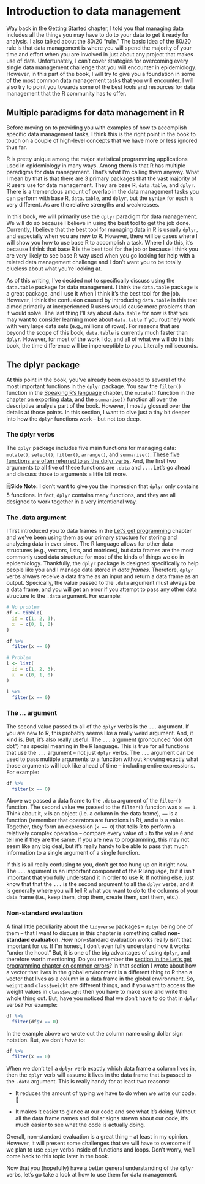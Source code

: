 # Introduction to data management

Way back in the [Getting Started](#managing-data) chapter, I told you that managing data includes all the things you may have to do to your data to get it ready for analysis. I also talked about the 80/20 "rule." The basic idea of the 80/20 rule is that data management is where you will spend the majority of your time and effort when you are involved in just about any project that makes use of data. Unfortunately, I can't cover strategies for overcoming every single data management challenge that you will encounter in epidemiology. However, in this part of the book, I will try to give you a foundation in some of the most common data management tasks that you will encounter. I will also try to point you towards some of the best tools and resources for data management that the R community has to offer.

## Multiple paradigms for data management in R

Before moving on to providing you with examples of how to accomplish specific data management tasks, I think this is the right point in the book to touch on a couple of high-level concepts that we have more or less ignored thus far.

R is pretty unique among the major statistical programming applications used in epidemiology in many ways. Among them is that R has multiple paradigms for data management. That's what I'm calling them anyway. What I mean by that is that there are 3 primary packages that the vast majority of R users use for data management. They are  base R, `data.table`, and `dplyr`. There is a tremendous amount of overlap in the data management tasks you can perform with base R, `data.table`, and `dplyr`, but the syntax for each is very different. As are the relative strengths and weaknesses.

In this book, we will primarily use the `dplyr` paradigm for data management. We will do so because I believe in using the best tool to get the job done. Currently, I believe that the best tool for managing data in R is usually `dplyr`, and especially when you are new to R. However, there will be cases where I will show you how to use base R to accomplish a task. Where I do this, it's because I think that base R is the best tool for the job or because I think you are very likely to see base R way used when you go looking for help with a related data management challenge and I don't want you to be totally clueless about what you're looking at. 

As of this writing, I've decided not to specifically discuss using the `data.table` package for data management. I think the `data.table` package is a great package, and I use it when I think it's the best tool for the job. However, I think the confusion caused by introducing `data.table` in this text aimed primarily at inexperienced R users would cause more problems than it would solve. The last thing I'll say about `data.table` for now is that you may want to consider learning more about `data.table` if you routinely work with very large data sets (e.g., millions of rows). For reasons that are beyond the scope of this book, `data.table` is currently much faster than `dplyr`. However, for most of the work I do, and all of what we will do in this book, the time difference will be imperceptible to you. Literally milliseconds.

## The dplyr package

At this point in the book, you've already been exposed to several of the most important functions in the `dplyr` package. You saw the `filter()` function in the [Speaking R's language](#packages) chapter, the `mutate()` function in the [chapter on exporting data](#coerce-a-numeric-variable), and the `summarise()` function all over the descriptive analysis part of the book. However, I mostly glossed over the details at those points. In this section, I want to dive just a tiny bit deeper into how the `dplyr` functions work -- but not too deep.

### The dplyr verbs

The `dplyr` package includes five main functions for managing data: `mutate()`, `select()`, `filter()`, `arrange()`, and `summarise()`. [These five functions are often referred to as the dplyr verbs](https://dplyr.tidyverse.org/). And, the first two arguments to all five of these functions are `.data` and `...`. Let's go ahead and discuss those to arguments a little bit more.

<p class="note"> 🗒**Side Note:** I don't want to give you the impression that `dplyr` only contains 5 functions. In fact, `dplyr` contains many functions, and they are all designed to work together in a very intentional way.</p>

### The .data argument

I first introduced you to data frames in the [Let's get programming](#data-frames) chapter and we've been using them as our primary structure for storing and analyzing data in ever since. The R language allows for other data structures (e.g., vectors, lists, and matrices), but data frames are the most commonly used data structure for most of the kinds of things we do in epidemiology. Thankfully, the `dplyr` package is designed specifically to help people like you and I manage data stored in _data frames_. Therefore, `dplyr` verbs always receive a data frame as an input and return a data frame as an output. Specically, the value passed to the `.data` argument must always be a data frame, and you will get an error if you attempt to pass any other data structure to the `.data` argument. For example:

```r
# No problem
df <- tibble(
  id = c(1, 2, 3),
  x  = c(0, 1, 0)
)

df %>% 
  filter(x == 0)
```

```r
# Problem
l <- list(
  id = c(1, 2, 3),
  x  = c(0, 1, 0)
) 

l %>% 
  filter(x == 0)
```

### The ... argument

The second value passed to all of the `dplyr` verbs is the `...` argument. If you are new to R, this probably seems like a really weird argument. And, it kind is. But, it's also really useful. The `...` argument (pronounced "dot dot dot") has special meaning in the R language. This is true for all functions that use the `...` argument -- not just `dplyr` verbs. The `...` argument can be used to pass multiple arguments to a function without knowing exactly what those arguments will look like ahead of time -- including entire expressions. For example:

```r
df %>% 
  filter(x == 0)
```

Above we passed a data frame to the `.data` argument of the `filter()` function. The second value we passed to the `filter()` function was `x == 1`. Think about it, `x` is an object (i.e. a column in the data frame), `==` is a function (remember that operators are functions in R), and `0` is a value. Together, they form an expression (`x == 0`) that tells R to perform a relatively complex operation -- compare every value of `x` to the value `0` and tell me if they are the same. If you are new to programming, this may not seem like any big deal, but it's really handy to be able to pass that much information to a single argument of a single function. 

If this is all really confusing to you, don't get too hung up on it right now. The `...` argument is an important component of the R language, but it isn't important that you fully understand it in order to use R. If nothing else, just know that that the `...` is the second argument to all the `dplyr` verbs, and it is generally where you will tell R what you want to _do_ to the columns of your data frame (i.e., keep them, drop them, create them, sort them, etc.).

### Non-standard evaluation

A final little peculiarity about the `tidyverse` packages -- `dplyr` being one of them -- that I want to discuss in this chapter is something called  **non-standard evaluation**. _How_ non-standard evaluation works really isn't that important for us. If I'm honest, I don't even fully understand how it works "under the hood." But, it is one of the big advantages of using `dplyr`, and therefore worth mentioning. Do you remember the [section in the Let's get programming chapter on common errors](#some-common-errors)? In that section I wrote about how a vector that lives in the global environment is a different thing to R than a vector that lives as a column in a data frame in the global environment. So, `weight` and `class$weight` are different things, and if you want to access the weight values in `class$weight` then you have to make sure and write the whole thing out. But, have you noticed that we don't have to do that in `dplyr` verbs? For example:

```r
df %>% 
  filter(df$x == 0)
```

In the example above we wrote out the column name using dollar sign notation. But, we don't _have_ to:

```r
df %>% 
  filter(x == 0)
```

When we don't tell a `dplyr` verb exactly which data frame a column lives in, then the `dplyr` verb will assume it lives in the data frame that is passed to the `.data` argument. This is really handy for at least two reasons:

* It reduces the amount of typing we have to do when we write our code. 👏

* It makes it easier to glance at our code and see what it's doing. Without all the data frame names and dollar signs strewn about our code, it's much easier to see what the code is actually doing. 

Overall, non-standard evaluation is a great thing -- at least in my opinion. However, it will present some challenges that we will have to overcome if we plan to use `dplyr` verbs inside of functions and loops. Don't worry, we'll come back to this topic later in the book.

Now that you (hopefully) have a better general understanding of the `dplyr` verbs, let's go take a look at how to use them for data management.
